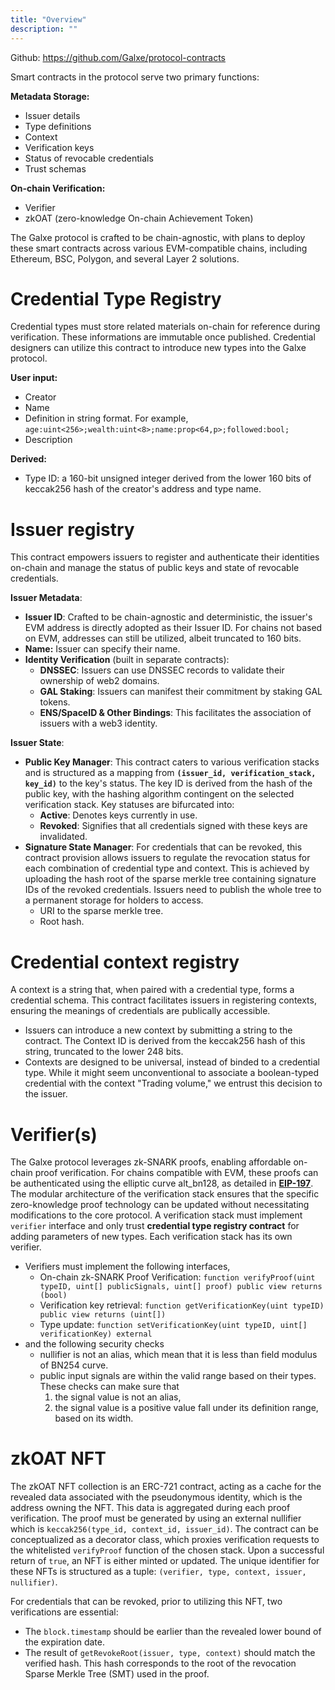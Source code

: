 ```yaml
---
title: "Overview"
description: ""
---
```


Github: https://github.com/Galxe/protocol-contracts

Smart contracts in the protocol serve two primary functions:

**Metadata Storage:**

- Issuer details
- Type definitions
- Context
- Verification keys
- Status of revocable credentials
- Trust schemas

**On-chain Verification:**

- Verifier
- zkOAT (zero-knowledge On-chain Achievement Token)

The Galxe protocol is crafted to be chain-agnostic, with plans to deploy these smart contracts across various EVM-compatible chains, including Ethereum, BSC, Polygon, and several Layer 2 solutions.

# Credential Type Registry

Credential types must store related materials on-chain for reference during verification. These informations are immutable once published. Credential designers can utilize this contract to introduce new types into the Galxe protocol.

**User input:**

- Creator
- Name
- Definition in string format. For example, `age:uint<256>;wealth:uint<8>;name:prop<64,p>;followed:bool;`
- Description

**Derived:**

- Type ID: a 160-bit unsigned integer derived from the lower 160 bits of keccak256 hash of the creator's address and type name.

# Issuer registry

This contract empowers issuers to register and authenticate their identities on-chain and manage the status of public keys and state of revocable credentials.

**Issuer Metadata**:

- **Issuer ID**: Crafted to be chain-agnostic and deterministic, the issuer's EVM address is directly adopted as their Issuer ID. For chains not based on EVM, addresses can still be utilized, albeit truncated to 160 bits.
- **Name:** Issuer can specify their name.
- **Identity Verification** (built in separate contracts):
  - **DNSSEC**: Issuers can use DNSSEC records to validate their ownership of web2 domains.
  - **GAL Staking**: Issuers can manifest their commitment by staking GAL tokens.
  - **ENS/SpaceID & Other Bindings**: This facilitates the association of issuers with a web3 identity.

**Issuer State**:

- **Public Key Manager**: This contract caters to various verification stacks and is structured as a mapping from **`(issuer_id, verification_stack, key_id)`** to the key's status. The key ID is derived from the hash of the public key, with the hashing algorithm contingent on the selected verification stack. Key statuses are bifurcated into:
  - **Active**: Denotes keys currently in use.
  - **Revoked**: Signifies that all credentials signed with these keys are invalidated.
- **Signature State Manager**: For credentials that can be revoked, this contract provision allows issuers to regulate the revocation status for each combination of credential type and context. This is achieved by uploading the hash root of the sparse merkle tree containing signature IDs of the revoked credentials. Issuers need to publish the whole tree to a permanent storage for holders to access.
  - URI to the sparse merkle tree.
  - Root hash.

# Credential context registry

A context is a string that, when paired with a credential type, forms a credential schema. This contract facilitates issuers in registering contexts, ensuring the meanings of credentials are publically accessible.

- Issuers can introduce a new context by submitting a string to the contract. The Context ID is derived from the keccak256 hash of this string, truncated to the lower 248 bits.
- Contexts are designed to be universal, instead of binded to a credential type. While it might seem unconventional to associate a boolean-typed credential with the context "Trading volume," we entrust this decision to the issuer.

# Verifier(s)

The Galxe protocol leverages zk-SNARK proofs, enabling affordable on-chain proof verification. For chains compatible with EVM, these proofs can be authenticated using the elliptic curve alt_bn128, as detailed in **[EIP-197](https://eips.ethereum.org/EIPS/eip-197)**. The modular architecture of the verification stack ensures that the specific zero-knowledge proof technology can be updated without necessitating modifications to the core protocol. A verification stack must implement `verifier` interface and only trust **credential type registry contract** for adding parameters of new types. Each verification stack has its own verifier.

- Verifiers must implement the following interfaces,
  - On-chain zk-SNARK Proof Verification: `function verifyProof(uint typeID, uint[] publicSignals, uint[] proof) public view returns (bool)`
  - Verification key retrieval: `function getVerificationKey(uint typeID) public view returns (uint[])`
  - Type update: `function setVerificationKey(uint typeID, uint[] verificationKey) external`
- and the following security checks
  - nullifier is not an alias, which mean that it is less than field modulus of BN254 curve.
  - public input signals are within the valid range based on their types. These checks can make sure that
    1. the signal value is not an alias,
    2. the signal value is a positive value fall under its definition range, based on its width.

# zkOAT NFT

The zkOAT NFT collection is an ERC-721 contract, acting as a cache for the revealed data associated with the pseudonymous identity, which is the address owning the NFT. This data is aggregated during each proof verification. The proof must be generated by using an external nullifier which is `keccak256(type_id, context_id, issuer_id)`. The contract can be conceptualized as a decorator class, which proxies verification requests to the whitelisted `verifyProof` function of the chosen stack. Upon a successful return of `true`, an NFT is either minted or updated. The unique identifier for these NFTs is structured as a tuple: `(verifier, type, context, issuer, nullifier)`.

For credentials that can be revoked, prior to utilizing this NFT, two verifications are essential:

- The `block.timestamp` should be earlier than the revealed lower bound of the expiration date.
- The result of `getRevokeRoot(issuer, type, context)` should match the verified hash. This hash corresponds to the root of the revocation Sparse Merkle Tree (SMT) used in the proof.
